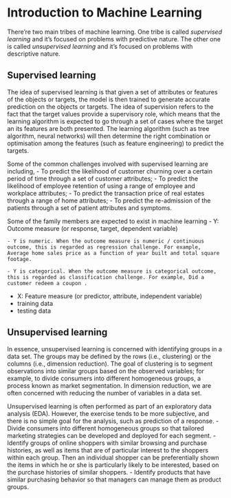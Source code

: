 # Introduction to Machine Learning

There're two main tribes of machine learning. One tribe is called _supervised learning_ and it's focused on problems with predictive nature. The other one is called _unsupervised learning_ and it's focused on problems with descriptive nature.

## Supervised learning

The idea of supervised learning is that given a set of attributes or features of the objects or targets, the model is then trained to generate accurate prediction on the objects or targets. The idea of supervision refers to the fact that the target values provide a supervisory role, which means that the learning algorithm is expected to go through a set of cases where the target an its features are both presented. The learning algorithm (such as tree algorithm, neural networks) will then determine the right combination or optimisation among the features (such as feature engineering) to predict the targets.  

Some of the common challenges involved with supervised learning are including, 
- To predict the likelihood of  customer churning over a certain period of time through a set of customer attributes;
- To predict the likelihood of employee retention of using a range of employee and workplace attributes;
- To predict the transaction price of real estates through a range of home attributes;
- To predict the re-admission of the patients through a set of patient attributes and symptoms. 

Some of the family members are expected to exist in machine learning
- Y: Outcome measure (or response, target, dependent variable)

	- Y is numeric. When the outcome measure is numeric / continuous outcome, this is regarded as regression challenge. For example, Average home sales price as a function of year built and total square footage. 

	- Y is categorical. When the outcome measure is categorical outcome, this is regarded as classification challenge. For example, Did a customer redeem a coupon . 

- X: Feature measure (or predictor, attribute, independent variable)
- training data
- testing data


## Unsupervised learning

In essence, unsupervised learning is concerned with identifying groups in a data set. The groups may be defined by the rows (i.e., clustering) or the columns (i.e., dimension reduction). The goal of clustering is to segment observations into similar groups based on the observed variables; for example, to divide consumers into different homogeneous groups, a process known as market segmentation. In dimension reduction, we are often concerned with reducing the number of variables in a data set. 

Unsupervised learning is often performed as part of an exploratory data analysis (EDA). However, the exercise tends to be more subjective, and there is no simple goal for the analysis, such as prediction of a response. 
- Divide consumers into different homogeneous groups so that tailored marketing strategies can be developed and deployed for each segment.
- Identify groups of online shoppers with similar browsing and purchase histories, as well as items that are of particular interest to the shoppers within each group. Then an individual shopper can be preferentially shown the items in which he or she is particularly likely to be interested, based on the purchase histories of similar shoppers. 
- Identify products that have similar purchasing behavior so that managers can manage them as product groups.

